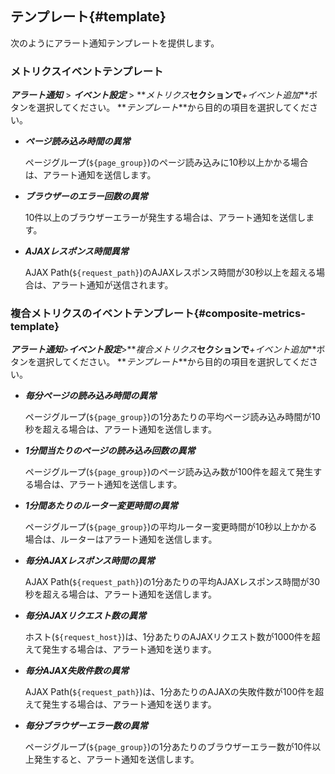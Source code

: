 ## テンプレート{#template}

次のようにアラート通知テンプレートを提供します。 

### メトリクスイベントテンプレート

**_アラート通知_** > **_イベント設定_** > **_メトリクス_**セクションで**_+イベント追加_**ボタンを選択してください。 **_テンプレート_**から目的の項目を選択してください。

-   **_ページ読み込み時間の異常_**

    ページグループ(`${page_group}`)のページ読み込みに10秒以上かかる場合は、アラート通知を送信します。

-   **_ブラウザーのエラー回数の異常_**

    10件以上のブラウザーエラーが発生する場合は、アラート通知を送信します。

-   **_AJAXレスポンス時間異常_**

    AJAX Path(`${request_path}`)のAJAXレスポンス時間が30秒以上を超える場合は、アラート通知が送信されます。

### 複合メトリクスのイベントテンプレート{#composite-metrics-template}

**_アラート通知_**>**_イベント設定_**>**_複合メトリクス_**セクションで**_+イベント追加_**ボタンを選択してください。 **_テンプレート_**から目的の項目を選択してください。

-   **_毎分ページの読み込み時間の異常_**

    ページグループ(`${page_group}`)の1分あたりの平均ページ読み込み時間が10秒を超える場合は、アラート通知を送信します。

-   **_1分間当たりのページの読み込み回数の異常_**

    ページグループ(`${page_group}`)のページ読み込み数が100件を超えて発生する場合は、アラート通知を送信します。

-   **_1分間あたりのルーター変更時間の異常_**

    ページグループ(`${page_group}`)の平均ルーター変更時間が10秒以上かかる場合は、ルーターはアラート通知を送信します。

-   **_毎分AJAXレスポンス時間の異常_**

    AJAX Path(`${request_path}`)の1分あたりの平均AJAXレスポンス時間が30秒を超える場合は、アラート通知を送信します。

-   **_毎分AJAXリクエスト数の異常_**

    ホスト(`${request_host}`)は、1分あたりのAJAXリクエスト数が1000件を超えて発生する場合は、アラート通知を送ります。

-   **_毎分AJAX失敗件数の異常_**

    AJAX Path(`${request_path}`)は、1分あたりのAJAXの失敗件数が100件を超えて発生する場合は、アラート通知を送ります。

-   **_毎分ブラウザーエラー数の異常_**

    ページグループ(`${page_group}`)の1分あたりのブラウザーエラー数が10件以上発生すると、アラート通知を送信します。

